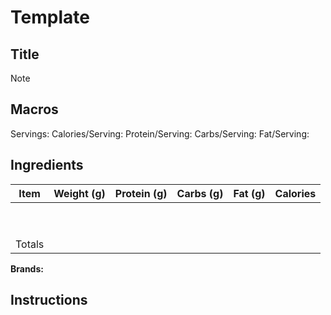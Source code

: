 # Template

## Title

Note 

## Macros

Servings: 
Calories/Serving: 
Protein/Serving: 
Carbs/Serving: 
Fat/Serving: 

## Ingredients

| Item | Weight (g) | Protein (g) | Carbs (g) | Fat (g) | Calories |
| ----------- | ----------- | ----------- |	----------- | ----------- | ----------- |
|  |  |  |  |  |  |
|  |  |  |  |  |  |
|  |  |  |  |  |  |
|  |  |  |  |  |  |
|  |  |  |  |  |  |
|  |  |  |  |  |  |
|  |  |  |  |  |  |
|  |  |  |  |  |  |
|  |  |  |  |  |  |
| Totals |  |  |  |  |  |

**Brands:** 

## Instructions